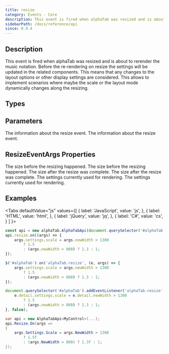 ```yaml
---
title: resize
category: Events - Core
description: This event is fired when alphaTab was resized and is about to rerender the music notation.
sidebarPath: /docs/reference/api
since: 0.9.4
---
```


<SinceBadge since="0.9.4" />


## Description
This event is fired when alphaTab was resized and is about to rerender the music notation. Before the re-rendering on resize
the settings will be updated in the related components. This means that any changes to the layout options or other display settings are
considered. This allows to implement scenarios where maybe the scale or the layout mode dynamically changes along the resizing.

<EventDescription metadata={metadata} />

## Types

<TypeTable>
    <TypeRow type="js" name="function(e)" />    
    <TypeRow type="net" name="Action<ResizeEventArgs>" />    
</TypeTable>

## Parameters

<ParameterTable>
    <ParameterRow platform="net" name="args" type="AlphaTab.ResizeEventArgs">
        The information about the resize event.  
    </ParameterRow>
    <ParameterRow platform="js" name="args" type="alphaTab.ResizeEventArgs">
        The information about the resize event.  
    </ParameterRow>
</ParameterTable>

## ResizeEventArgs Properties

<ParameterTable>
    <ParameterRow platform="js" name="oldWidth" type="int">
        The size before the resizing happened. 
    </ParameterRow>
    <ParameterRow platform="net" name="OldWidth" type="int">
        The size before the resizing happened. 
    </ParameterRow>
    <ParameterRow platform="js" name="newWidth" type="int">
        The size after the resize was complete. 
    </ParameterRow>
    <ParameterRow platform="net" name="NewWidth" type="int">
        The size after the resize was complete. 
    </ParameterRow>
    <ParameterRow platform="js" name="settings" type="AlphaTab.Settings">
        The settings currently used for rendering. 
    </ParameterRow>
    <ParameterRow platform="net" name="Settings" type="AlphaTab.Settings">
        The settings currently used for rendering. 
    </ParameterRow>
</ParameterTable>

## Examples

<Tabs
  defaultValue="js"
  values={[
    { label: 'JavaScript', value: 'js', },
    { label: 'HTML', value: 'html', },
    { label: 'jQuery', value: 'jq', },
    { label: 'C#', value: 'cs', }
  ]
}>
<TabItem value="js">

```js
const api = new alphaTab.AlphaTabApi(document.querySelector('#alphaTab'));
api.resize.on((args) => {
    args.settings.scale = args.newWidth > 1300 
        ? 1.5 
        : (args.newWidth > 800) ? 1.3 : 1;
});
```

</TabItem>
<TabItem value="jq">

```js
$('#alphaTab').on('alphaTab.resize', (e, args) => {
    args.settings.scale = args.newWidth > 1300 
        ? 1.5 
        : (args.newWidth > 800) ? 1.3 : 1;
});
```

</TabItem>
<TabItem value="html">

```js
document.querySelector('#alphaTab').addEventListener('alphaTab.resize', function(e) {
    e.detail.settings.scale = e.detail.newWidth > 1300 
        ? 1.5 
        : (args.newWidth > 800) ? 1.3 : 1;
}, false);
```

</TabItem>
<TabItem value="cs">

```cs
var api = new AlphaTabApi<MyControl>(...);
api.Resize.On(args => 
{
    args.Settings.Scale = args.NewWidth > 1300 
        ? 1.5f 
        : (args.NewWidth > 800) ? 1.3f : 1;
});
```

</TabItem>
</Tabs>